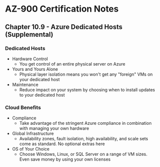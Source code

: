 # AZ-900 Certification Notes
## Chapter 10.9 - Azure Dedicated Hosts (Supplemental)

### Dedicated Hosts
* Hardware Control
	* You get control of an entire physical server on Azure
* Yours and Yours Alone
	* Physical layer isolation means you won't get any "foreign" VMs on your dedicated host
* Maintenance
	* Reduce impact on your system by choosing when to install updates to your dedicated host

### Cloud Benefits
* Compliance
	* Take advantage of the stringent Azure compliance in combination with managing your own hardware
* Global Infrastructure
	* Availability zones, fault isolation, high availability, and scale sets come as standard. No optional extras here
* OS of Your Choice
	* Choose Windows, Linux, or SQL Server on a range of VM sizes. Even save money by using your own licenses